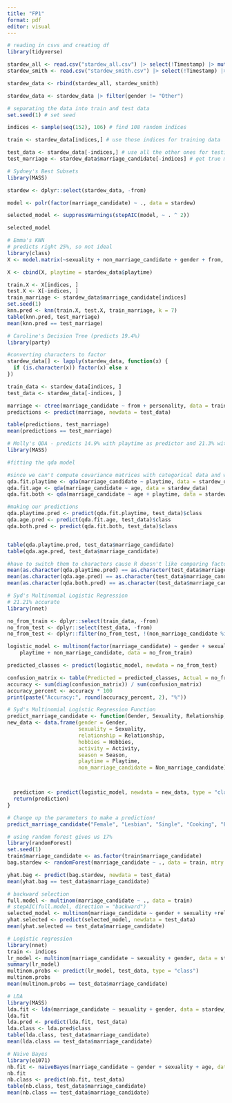 ```yaml
---
title: "FP1"
format: pdf
editor: visual
---
```


```r
# reading in csvs and creating df
library(tidyverse)

stardew_all <- read.csv("stardew_all.csv") |> select(!Timestamp) |> mutate(from = "All")
stardew_smith <- read.csv("stardew_smith.csv") |> select(!Timestamp) |> mutate(from = "Smith")

stardew_data <- rbind(stardew_all, stardew_smith)

stardew_data <- stardew_data |> filter(gender != "Other")
```

```r
# separating the data into train and test data
set.seed(1) # set seed

indices <- sample(seq(152), 106) # find 108 random indices

train <- stardew_data[indices,] # use those indices for training data

test_data <- stardew_data[-indices,] # use all the other ones for testing
test_marriage <- stardew_data$marriage_candidate[-indices] # get true marriage candidates for testing
```

```r
# Sydney's Best Subsets
library(MASS)

stardew <- dplyr::select(stardew_data, -from)

model <- polr(factor(marriage_candidate) ~ ., data = stardew)

selected_model <- suppressWarnings(stepAIC(model, ~ . ^ 2))
```

```r
selected_model
```

```r
# Emma's KNN
# predicts right 25%, so not ideal
library(class)
X <- model.matrix(~sexuality + non_marriage_candidate + gender + from, data = stardew_data)

X <- cbind(X, playtime = stardew_data$playtime)

train.X <- X[indices, ]
test.X <- X[-indices, ]
train_marriage <- stardew_data$marriage_candidate[indices]
set.seed(1)
knn.pred <- knn(train.X, test.X, train_marriage, k = 7)
table(knn.pred, test_marriage)
mean(knn.pred == test_marriage)
```

```r
# Caroline's Decision Tree (predicts 19.4%)
library(party)

#converting characters to factor
stardew_data[] <- lapply(stardew_data, function(x) {
  if (is.character(x)) factor(x) else x
})

train_data <- stardew_data[indices, ]
test_data <- stardew_data[-indices, ]

marriage <- ctree(marriage_candidate ~ from + personality, data = train_data)
predictions <- predict(marriage, newdata = test_data)

table(predictions, test_marriage)
mean(predictions == test_marriage)

```

```r
# Molly's QDA - predicts 14.9% with playtime as predictor and 21.3% with age as predictor
library(MASS)

#fitting the qda model

#since we can't compute covariance matrices with categorical data and we have so little observations in each group of our training data, we have to use our 2 numeric variables for the models
qda.fit.playtime <- qda(marriage_candidate ~ playtime, data = stardew_data)
qda.fit.age <- qda(marriage_candidate ~ age, data = stardew_data)
qda.fit.both <- qda(marriage_candidate ~ age + playtime, data = stardew_data)

#making our predictions
qda.playtime.pred <- predict(qda.fit.playtime, test_data)$class
qda.age.pred <- predict(qda.fit.age, test_data)$class
qda.both.pred <- predict(qda.fit.both, test_data)$class


table(qda.playtime.pred, test_data$marriage_candidate)
table(qda.age.pred, test_data$marriage_candidate)

#have to switch them to characters cause R doesn't like comparing factors
mean(as.character(qda.playtime.pred) == as.character(test_data$marriage_candidate))
mean(as.character(qda.age.pred) == as.character(test_data$marriage_candidate))
mean(as.character(qda.both.pred) == as.character(test_data$marriage_candidate))

```

```r
# Syd's Multinomial Logistic Regression
# 21.21% accurate
library(nnet)

no_from_train <- dplyr::select(train_data, -from)
no_from_test <- dplyr::select(test_data, -from)
no_from_test <- dplyr::filter(no_from_test, !(non_marriage_candidate %in% c("Dwarf", "Vincent")))

logistic_model <- multinom(factor(marriage_candidate) ~ gender + sexuality + relationship + hobbies + activity + season + 
    playtime + non_marriage_candidate, data = no_from_train)

predicted_classes <- predict(logistic_model, newdata = no_from_test)

confusion_matrix <- table(Predicted = predicted_classes, Actual = no_from_test$marriage_candidate)
accuracy <- sum(diag(confusion_matrix)) / sum(confusion_matrix)
accuracy_percent <- accuracy * 100
print(paste("Accuracy:", round(accuracy_percent, 2), "%"))
```

```r
# Syd's Multinomial Logistic Regression Function
predict_marriage_candidate <- function(Gender, Sexuality, Relationship, Hobbies, Activity, Season, Playtime, Non_marriage_candidate) {
new_data <- data.frame(gender = Gender,
                       sexuality = Sexuality,
                       relationship = Relationship,
                       hobbies = Hobbies,
                       activity = Activity,
                       season = Season,
                       playtime = Playtime,
                       non_marriage_candidate = Non_marriage_candidate)



  prediction <- predict(logistic_model, newdata = new_data, type = "class")
  return(prediction)
}
```

```r
# Change up the parameters to make a prediction!
predict_marriage_candidate("Female", "Lesbian", "Single", "Cooking", "Fishing", "Summer", 2, "Robin")
```

```r
# using random forest gives us 17%
library(randomForest)
set.seed(1)
train$marriage_candidate <- as.factor(train$marriage_candidate)
bag.stardew <- randomForest(marriage_candidate ~ ., data = train, mtry = 11, importance = TRUE)

yhat.bag <- predict(bag.stardew, newdata = test_data)
mean(yhat.bag == test_data$marriage_candidate)
```
```r
# backward selection
full.model <- multinom(marriage_candidate ~ ., data = train)
# stepAIC(full.model, direction = "backward")
selected_model <- multinom(marriage_candidate ~ gender + sexuality +relationship + hobbies + personality + season + from, data = train)
yhat.selected <- predict(selected_model, newdata = test_data)
mean(yhat.selected == test_data$marriage_candidate)

```


```r
# Logistic regression
library(nnet)
train <- indices
lr_model <- multinom(marriage_candidate ~ sexuality + gender, data = stardew_data, subset = train)
summary(lr_model)
multinom.probs <- predict(lr_model, test_data, type = "class")
multinom.probs
mean(multinom.probs == test_data$marriage_candidate)
```

```r
# LDA
library(MASS)
lda.fit <- lda(marriage_candidate ~ sexuality + gender, data = stardew_data, subset = train)
lda.fit
lda.pred <- predict(lda.fit, test_data)
lda.class <- lda.pred$class
table(lda.class, test_data$marriage_candidate)
mean(lda.class == test_data$marriage_candidate)
```

```r
# Naive Bayes
library(e1071)
nb.fit <- naiveBayes(marriage_candidate ~ gender + sexuality + age, data = stardew_data, subset = train)
nb.fit
nb.class <- predict(nb.fit, test_data)
table(nb.class, test_data$marriage_candidate)
mean(nb.class == test_data$marriage_candidate)
```
